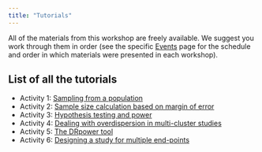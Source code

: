 ```yaml
---
title: "Tutorials"
---
```


All of the materials from this workshop are freely available. We suggest you work through them in order (see the specific  [Events](events.qmd) page for the schedule and order in which materials were presented in each workshop).

## List of all the tutorials 

- Activity 1: [Sampling from a population](https://shiny.dide.ic.ac.uk/mms-sd-workshop/module1/)
- Activity 2: [Sample size calculation based on margin of error](https://shiny.dide.ic.ac.uk/mms-sd-workshop/module2/)
- Activity 3: [Hypothesis testing and power](https://shiny.dide.ic.ac.uk/mms-sd-workshop/module3/)
- Activity 4: [Dealing with overdispersion in multi-cluster studies](https://shiny.dide.ic.ac.uk/mms-sd-workshop/module4/)
- Activity 5: [The DRpower tool](https://shiny.dide.ic.ac.uk/mms-sd-workshop/module5/)
- Activity 6: [Designing a study for multiple end-points](tutorials/module6/module6_scenarios.Rmd)


